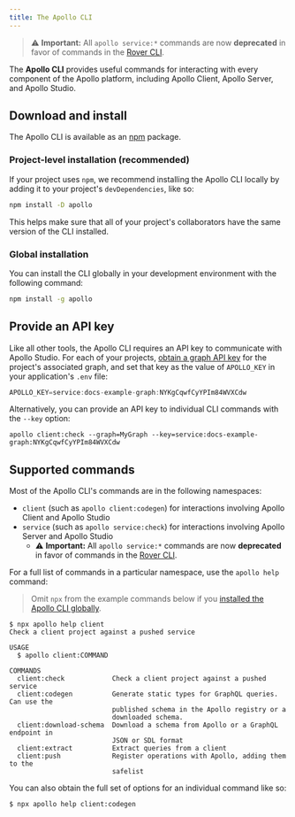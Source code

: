 ```yaml
---
title: The Apollo CLI
---
```


> ⚠️ **Important:** All `apollo service:*` commands are now **deprecated** in favor of commands in the [Rover CLI](https://www.apollographql.com/docs/rover/).

The **Apollo CLI** provides useful commands for interacting with every component of the Apollo platform, including Apollo Client, Apollo Server, and Apollo Studio.

## Download and install

The Apollo CLI is available as an [npm](https://www.npmjs.com/get-npm) package.

### Project-level installation (recommended)

If your project uses `npm`, we recommend installing the Apollo CLI locally by adding it to your project's `devDependencies`, like so:

```bash
npm install -D apollo
```

This helps make sure that all of your project's collaborators have the same version of the CLI installed.

### Global installation

You can install the CLI globally in your development environment with the following command:

```bash
npm install -g apollo
```

## Provide an API key

Like all other tools, the Apollo CLI requires an API key to communicate with Apollo Studio. For each of your projects, [obtain a graph API key](https://www.apollographql.com/docs/studio/api-keys/#graph-api-keys) for the project's associated graph, and set that key as the value of `APOLLO_KEY` in your application's `.env` file:

```js title=".env"
APOLLO_KEY=service:docs-example-graph:NYKgCqwfCyYPIm84WVXCdw
```

Alternatively, you can provide an API key to individual CLI commands with the `--key` option:

```
apollo client:check --graph=MyGraph --key=service:docs-example-graph:NYKgCqwfCyYPIm84WVXCdw
```

## Supported commands

Most of the Apollo CLI's commands are in the following namespaces:

- `client` (such as `apollo client:codegen`) for interactions involving Apollo Client and Apollo Studio
- `service` (such as `apollo service:check`) for interactions involving Apollo Server and Apollo Studio
  - ⚠️ **Important:** All `apollo service:*` commands are now **deprecated** in favor of commands in the [Rover CLI](https://www.apollographql.com/docs/rover/).

For a full list of commands in a particular namespace, use the `apollo help` command:

> Omit `npx` from the example commands below if you [installed the Apollo CLI globally](#global-installation).

```
$ npx apollo help client
Check a client project against a pushed service

USAGE
  $ apollo client:COMMAND

COMMANDS
  client:check            Check a client project against a pushed service
  client:codegen          Generate static types for GraphQL queries. Can use the
                          published schema in the Apollo registry or a
                          downloaded schema.
  client:download-schema  Download a schema from Apollo or a GraphQL endpoint in
                          JSON or SDL format
  client:extract          Extract queries from a client
  client:push             Register operations with Apollo, adding them to the
                          safelist
```

You can also obtain the full set of options for an individual command like so:

```
$ npx apollo help client:codegen
```
